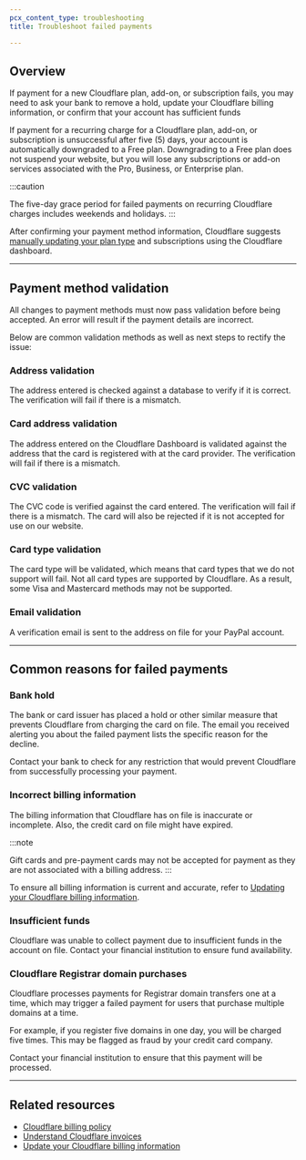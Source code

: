 ```yaml
---
pcx_content_type: troubleshooting
title: Troubleshoot failed payments

---
```


## Overview

If payment for a new Cloudflare plan, add-on, or subscription fails, you may need to ask your bank to remove a hold, update your Cloudflare billing information, or confirm that your account has sufficient funds

If payment for a recurring charge for a Cloudflare plan, add-on, or subscription is unsuccessful after five (5) days, your account is automatically downgraded to a Free plan. Downgrading to a Free plan does not suspend your website, but you will lose any subscriptions or add-on services associated with the Pro, Business, or Enterprise plan.

:::caution

The five-day grace period for failed payments on recurring Cloudflare charges includes weekends and holidays.
:::

After confirming your payment method information, Cloudflare suggests [manually updating your plan type](/fundamentals/subscriptions-and-billing/change-plan/) and subscriptions using the Cloudflare dashboard.

***

## Payment method validation

All changes to payment methods must now pass validation before being accepted. An error will result if the payment details are incorrect.

Below are common validation methods as well as next steps to rectify the issue:

### Address validation

The address entered is checked against a database to verify if it is correct. The verification will fail if there is a mismatch.

### Card address validation

The address entered on the Cloudflare Dashboard is validated against the address that the card is registered with at the card provider. The verification will fail if there is a mismatch.

### CVC validation

The CVC code is verified against the card entered. The verification will fail if there is a mismatch. The card will also be rejected if it is not accepted for use on our website.

### Card type validation

The card type will be validated, which means that card types that we do not support will fail. Not all card types are supported by Cloudflare. As a result, some Visa and Mastercard methods may not be supported.

### Email validation

A verification email is sent to the address on file for your PayPal account.

***

## Common reasons for failed payments

### Bank hold

The bank or card issuer has placed a hold or other similar measure that prevents Cloudflare from charging the card on file. The email you received alerting you about the failed payment lists the specific reason for the decline.

Contact your bank to check for any restriction that would prevent Cloudflare from successfully processing your payment.

### Incorrect billing information

The billing information that Cloudflare has on file is inaccurate or incomplete. Also, the credit card on file might have expired.

:::note

Gift cards and pre-payment cards may not be accepted for payment as they are not associated with a billing address.
:::

To ensure all billing information is current and accurate, refer to [Updating your Cloudflare billing information](/fundamentals/subscriptions-and-billing/update-billing-info/).

### Insufficient funds

Cloudflare was unable to collect payment due to insufficient funds in the account on file. Contact your financial institution to ensure fund availability.

### Cloudflare Registrar domain purchases

Cloudflare processes payments for Registrar domain transfers one at a time, which may trigger a failed payment for users that purchase multiple domains at a time.

For example, if you register five domains in one day, you will be charged five times. This may be flagged as fraud by your credit card company.

Contact your financial institution to ensure that this payment will be processed.

***

## Related resources

* [Cloudflare billing policy](/support/account-management-billing/cloudflare-billing-policy/)
* [Understand Cloudflare invoices](/fundamentals/subscriptions-and-billing/understand-invoices/)
* [Update your Cloudflare billing information](/fundamentals/subscriptions-and-billing/update-billing-info/)
